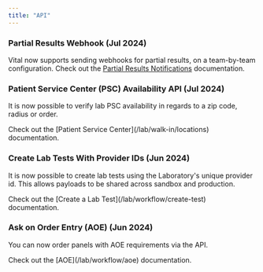 ```yaml
---
title: "API"
---
```

### Partial Results Webhook (Jul 2024)
Vital now supports sending webhooks for partial results, on a team-by-team configuration.
<Accordion icon="billboard" iconType="duotone" title="Details" defaultOpen>
Check out the [Partial Results Notifications](/lab/workflow/partials) documentation.

</Accordion>

### Patient Service Center (PSC) Availability API (Jul 2024)
It is now possible to verify lab PSC availability in regards to a zip code, radius or order.

<Accordion icon="billboard" iconType="duotone" title="Details" defaultOpen>
Check out the [Patient Service Center](/lab/walk-in/locations) documentation.

</Accordion>


### Create Lab Tests With Provider IDs  (Jun 2024)
It is now possible to create lab tests using the Laboratory's unique provider id.
This allows payloads to be shared across sandbox and production.

<Accordion icon="billboard" iconType="duotone" title="Details" defaultOpen>
Check out the [Create a Lab Test](/lab/workflow/create-test) documentation.

</Accordion>

### Ask on Order Entry (AOE)  (Jun 2024)
You can now order panels with AOE requirements via the API.

<Accordion icon="billboard" iconType="duotone" title="Details" defaultOpen>
Check out the [AOE](/lab/workflow/aoe) documentation.

</Accordion>

